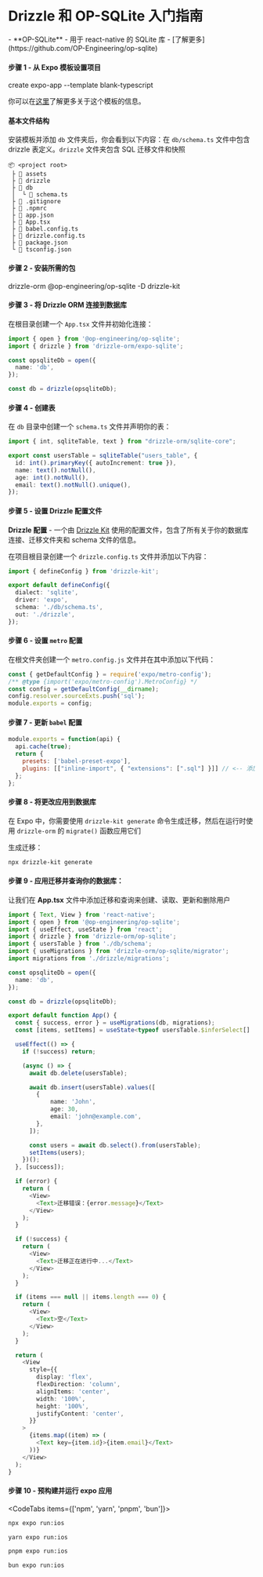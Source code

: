 
<Breadcrumbs/>

# Drizzle 和 OP-SQLite 入门指南

<Prerequisites>  
  - **OP-SQLite** - 用于 react-native 的 SQLite 库 - [了解更多](https://github.com/OP-Engineering/op-sqlite)
</Prerequisites>


#### 步骤 1 - 从 Expo 模板设置项目
<Npx>
create expo-app --template blank-typescript
</Npx>

你可以在[这里](https://docs.expo.dev/more/create-expo/#create-a-new-project)了解更多关于这个模板的信息。

#### 基本文件结构

安装模板并添加 `db` 文件夹后，你会看到以下内容：在 `db/schema.ts` 文件中包含 drizzle 表定义。`drizzle` 文件夹包含 SQL 迁移文件和快照

```plaintext
📦 <project root>
 ├ 📂 assets
 ├ 📂 drizzle
 ├ 📂 db
 │  └ 📜 schema.ts
 ├ 📜 .gitignore
 ├ 📜 .npmrc
 ├ 📜 app.json
 ├ 📜 App.tsx
 ├ 📜 babel.config.ts
 ├ 📜 drizzle.config.ts
 ├ 📜 package.json
 └ 📜 tsconfig.json
```

#### 步骤 2 - 安装所需的包
<Npm>
  drizzle-orm @op-engineering/op-sqlite
  -D drizzle-kit
</Npm>

#### 步骤 3 - 将 Drizzle ORM 连接到数据库

在根目录创建一个 `App.tsx` 文件并初始化连接：

```ts
import { open } from '@op-engineering/op-sqlite';
import { drizzle } from 'drizzle-orm/expo-sqlite';

const opsqliteDb = open({
  name: 'db',
});

const db = drizzle(opsqliteDb);
```

#### 步骤 4 - 创建表

在 `db` 目录中创建一个 `schema.ts` 文件并声明你的表：

```typescript copy filename="src/db/schema.ts"
import { int, sqliteTable, text } from "drizzle-orm/sqlite-core";

export const usersTable = sqliteTable("users_table", {
  id: int().primaryKey({ autoIncrement: true }),
  name: text().notNull(),
  age: int().notNull(),
  email: text().notNull().unique(),
});
```

#### 步骤 5 - 设置 Drizzle 配置文件

**Drizzle 配置** - 一个由 [Drizzle Kit](/docs/kit-overview) 使用的配置文件，包含了所有关于你的数据库连接、迁移文件夹和 schema 文件的信息。

在项目根目录创建一个 `drizzle.config.ts` 文件并添加以下内容：

```ts
import { defineConfig } from 'drizzle-kit';

export default defineConfig({
  dialect: 'sqlite',
  driver: 'expo',
  schema: './db/schema.ts',
  out: './drizzle',
});
```

#### 步骤 6 - 设置 `metro` 配置

在根文件夹创建一个 `metro.config.js` 文件并在其中添加以下代码：

```js copy filename="metro.config.js"
const { getDefaultConfig } = require('expo/metro-config');
/** @type {import('expo/metro-config').MetroConfig} */
const config = getDefaultConfig(__dirname);
config.resolver.sourceExts.push('sql');
module.exports = config;
```

#### 步骤 7 - 更新 `babel` 配置
```js copy filename="metro.config.js"
module.exports = function(api) {
  api.cache(true);
  return {
    presets: ['babel-preset-expo'],
    plugins: [["inline-import", { "extensions": [".sql"] }]] // <-- 添加这行
  };
};
```

#### 步骤 8 - 将更改应用到数据库

在 Expo 中，你需要使用 `drizzle-kit generate` 命令生成迁移，然后在运行时使用 `drizzle-orm` 的 `migrate()` 函数应用它们

生成迁移：
```bash copy
npx drizzle-kit generate
```

#### 步骤 9 - 应用迁移并查询你的数据库：

让我们在 **App.tsx** 文件中添加迁移和查询来创建、读取、更新和删除用户

```ts copy
import { Text, View } from 'react-native';
import { open } from '@op-engineering/op-sqlite';
import { useEffect, useState } from 'react';
import { drizzle } from 'drizzle-orm/op-sqlite';
import { usersTable } from './db/schema';
import { useMigrations } from 'drizzle-orm/op-sqlite/migrator';
import migrations from './drizzle/migrations';

const opsqliteDb = open({
  name: 'db',
});

const db = drizzle(opsqliteDb);

export default function App() {
  const { success, error } = useMigrations(db, migrations);
  const [items, setItems] = useState<typeof usersTable.$inferSelect[] | null>(null);

  useEffect(() => {
    if (!success) return;

    (async () => {
      await db.delete(usersTable);

      await db.insert(usersTable).values([
        {
            name: 'John',
            age: 30,
            email: 'john@example.com',
        },
      ]);

      const users = await db.select().from(usersTable);
      setItems(users);
    })();
  }, [success]);

  if (error) {
    return (
      <View>
        <Text>迁移错误：{error.message}</Text>
      </View>
    );
  }

  if (!success) {
    return (
      <View>
        <Text>迁移正在进行中...</Text>
      </View>
    );
  }

  if (items === null || items.length === 0) {
    return (
      <View>
        <Text>空</Text>
      </View>
    );
  }

  return (
    <View
      style={{
        display: 'flex',
        flexDirection: 'column',
        alignItems: 'center',
        width: '100%',
        height: '100%',
        justifyContent: 'center',
      }}
    >
      {items.map((item) => (
        <Text key={item.id}>{item.email}</Text>
      ))}
    </View>
  );
}
```

#### 步骤 10 - 预构建并运行 expo 应用

<CodeTabs items={['npm', 'yarn', 'pnpm', 'bun']}>
```bash copy
npx expo run:ios
```
```bash copy
yarn expo run:ios
```
```bash copy
pnpm expo run:ios
```
```bash copy
bun expo run:ios
```
</CodeTabs>
